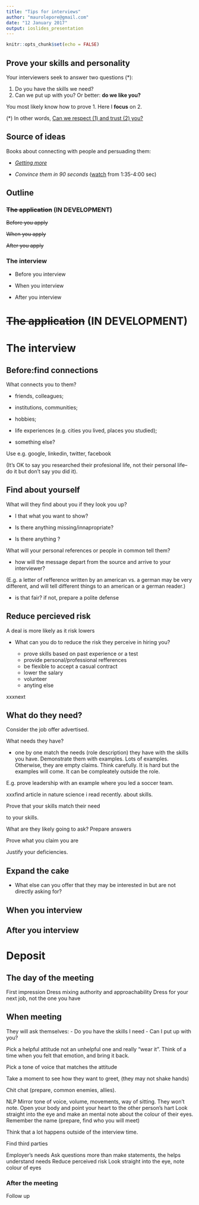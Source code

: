 ```yaml
---
title: "Tips for interviews"
author: "maurolepore@gmail.com"
date: "12 January 2017"
output: ioslides_presentation
---
```


```r
knitr::opts_chunk$set(echo = FALSE)
```

## Prove your skills and personality

Your interviewers seek to answer two questions (\*):

1. Do you have the skills we need?
2. Can we put up with you? Or better: **do we like you?**

You most likely know how to prove 1. Here I **focus** on 2.

(\*) In other words, [Can we respect (1) and trust (2) you?](http://www.businessinsider.com/harvard-psychologist-amy-cuddy-how-people-judge-you-2016-1)

## Source of ideas

Books about connecting with people and persuading them:

-	[*Getting more*](https://gettingmore.com/)

-	*Convince them in 90 seconds* ([watch](https://www.youtube.com/watch?v=bUQ1WkjsxSY) from 1:35-4:00 sec)

## Outline

### ~~The application~~ (**IN DEVELOPMENT**)

~~Before you apply~~

~~When you apply~~

~~After you apply~~

### The interview

- Before you interview

- When you interview

- After you interview

# ~~The application~~ (**IN DEVELOPMENT**)

# The interview



## Before:find connections

What connects you to them?

- friends, colleagues;

- institutions, communities;

- hobbies;

- life experiences (e.g. cities you lived, places you studied);

- something else?

Use e.g. google, linkedin, twitter, facebook

(It's OK to say you researched their profesional life, not their personal life--do it but don't say you did it).

## Find about yourself

What will they find about you if they look you up?

- I that what you want to show?

- Is there anything missing/innapropriate?

- Is there anything ?


What will your personal references or people in common tell them?

- how will the message depart from the source and arrive to your interviewer?

(E.g. a letter of refference written by an american vs. a german may be very different, and will tell different things to an american or a german reader.)

- is that fair? if not, prepare a polite defense

## Reduce percieved risk

A deal is more likely as it risk lowers

- What can you do to reduce the risk they perceive in hiring you?

    - prove skills based on past experience or a test
    - provide personal/professional refferences
    - be flexible to accept a casual contract
    - lower the salary
    - volunteer
    - anyting else

xxxnext



## What do they need?

Consider the job offer advertised.

What needs they have?

- one by one match the needs (role description) they have with the skills you have. Demonstrate them with examples. Lots of examples. Otherwise, they are empty claims. Think carefully. It is hard but the examples will come. It can be  compleately outside the role. 

E.g. prove leadership with an example where you led a soccer team.

xxxfind article in nature science  i read recently. about skills.

Prove that your skills match their need


to your skills. 

What are they likely going to ask? Prepare answers

Prove what you claim you are

Justify your deficiencies.

## Expand the cake

- What else can you offer that they may be interested in but are not directly asking for?

## When you interview

## After you interview




# Deposit

## The day of the meeting

First impression
Dress mixing authority and approachability
Dress for your next job, not the one you have

## When meeting

They will ask themselves:
-	Do you have the skills I need
-	Can I put up with you?

Pick a helpful attitude not an unhelpful one and really “wear it”. Think of a time when you felt that emotion, and bring it back.

Pick a tone of voice that matches the attitude

Take a moment to see how they want to greet, (they may not shake hands)

Chit chat (prepare, common enemies, allies).

NLP
Mirror tone of voice, volume, movements, way of sitting. They won’t note.
Open your body and point your heart to the other person’s hart
Look straight into the eye and make an mental note about the colour of their eyes.
Remember the name (prepare, find who you will meet)

Think that a lot happens outside of the interview time.

Find third parties




Employer’s needs
Ask questions more than make statements, the helps understand needs
Reduce perceived risk
Look straight into the eye, note colour of eyes

### After the meeting

Follow up

